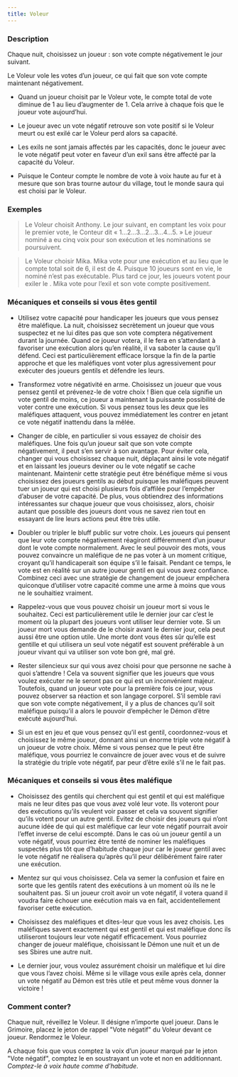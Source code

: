 ```yaml
---
title: Voleur
---
```



<Role VOLEUR header />

### Description

Chaque nuit, choisissez un joueur : son vote compte négativement le jour suivant.

Le Voleur vole les votes d’un joueur, ce qui fait que son vote compte maintenant négativement.

-	Quand un joueur choisit par le Voleur vote, le compte total de vote diminue de 1 au lieu d’augmenter de 1.  Cela arrive à chaque fois que le joueur vote aujourd’hui.

-	Le joueur avec un vote négatif retrouve son vote positif si le Voleur meurt ou est exilé car le Voleur perd alors sa capacité.

-	Les exils ne sont jamais affectés par les capacités, donc le joueur avec le vote négatif peut voter en faveur d’un exil sans être affecté par la capacité du Voleur.

-	Puisque le Conteur compte le nombre de vote à voix haute au fur et à mesure que son bras tourne autour du village, tout le monde saura qui est choisi par le Voleur.

### Exemples

> Le Voleur choisit Anthony. Le jour suivant, en comptant les voix pour le premier vote, le Conteur dit « 1…2…3…2…3…4…5. » Le joueur nominé a eu cinq voix pour son exécution et les nominations se poursuivent.

> Le Voleur choisir Mika. Mika vote pour une exécution et au lieu que le compte total soit de 6, il est de 4. Puisque 10 joueurs sont en vie, le nominé n’est pas exécutable. Plus tard ce jour, les joueurs votent pour exiler le <Role VENGEUR />. Mika vote pour l’exil et son vote compte positivement.

### Mécaniques et conseils si vous êtes gentil

- Utilisez votre capacité pour handicaper les joueurs que vous pensez être maléfique. La nuit, choisissez secrètement un joueur que vous suspectez et ne lui dites pas que son vote comptera négativement durant la journée. Quand ce joueur votera, il le fera en s’attendant à favoriser une exécution alors qu’en réalité, il va saboter la cause qu’il défend. Ceci est particulièrement efficace lorsque la fin de la partie approche et que les maléfiques vont voter plus agressivement pour exécuter des joueurs gentils et défendre les leurs. 

- Transformez votre négativité en arme. Choisissez un joueur que vous pensez gentil et prévenez-le de votre choix ! Bien que cela signifie un vote gentil de moins, ce joueur a maintenant la puissante possibilité de voter contre une exécution. Si vous pensez tous les deux que les maléfiques attaquent, vous pouvez immédiatement les contrer en jetant ce vote négatif inattendu dans la mêlée.

- Changer de cible, en particulier si vous essayez de choisir des maléfiques. Une fois qu’un joueur sait que son vote compte négativement, il peut s’en servir à son avantage. Pour éviter cela, changer qui vous choisissez chaque nuit, déplaçant ainsi le vote négatif et en laissant les joueurs deviner ou le vote négatif se cache maintenant. Maintenir cette stratégie peut être bénéfique même si vous choisissez des joueurs gentils au début puisque les maléfiques peuvent tuer un joueur qui est choisi plusieurs fois d’affilée pour l’empêcher d’abuser de votre capacité. De plus, vous obtiendrez des informations intéressantes sur chaque joueur que vous choisissez, alors, choisir autant que possible des joueurs dont vous ne savez rien tout en essayant de lire leurs actions peut être très utile.

- Doubler ou tripler le bluff public sur votre choix. Les joueurs qui pensent que leur vote compte négativement réagiront différemment d’un joueur dont le vote compte normalement. Avec le seul pouvoir des mots, vous pouvez convaincre un maléfique de ne pas voter à un moment critique, croyant qu’il handicaperait son équipe s’il le faisait. Pendant ce temps, le vote est en réalité sur un autre joueur gentil en qui vous avez confiance. Combinez ceci avec une stratégie de changement de joueur empêchera quiconque d’utiliser votre capacité comme une arme à moins que vous ne le souhaitiez vraiment.

- Rappelez-vous que vous pouvez choisir un joueur mort si vous le souhaitez. Ceci est particulièrement utile le dernier jour car c’est le moment où la plupart des joueurs vont utiliser leur dernier vote. Si un joueur mort vous demande de le choisir avant le dernier jour, cela peut aussi être une option utile. Une <Role PUCELLE /> morte dont vous êtes sûr qu’elle est gentille et qui utilisera un seul vote négatif est souvent préférable à un joueur vivant qui va utiliser son vote bon gré, mal gré.

- Rester silencieux sur qui vous avez choisi pour que personne ne sache à quoi s’attendre ! Cela va souvent signifier que les joueurs que vous voulez exécuter ne le seront pas ce qui est un inconvénient majeur. Toutefois, quand un joueur vote pour la première fois ce jour, vous pouvez observer sa réaction et son langage corporel. S’il semble ravi que son vote compte négativement, il y a plus de chances qu’il soit maléfique puisqu’il a alors le pouvoir d’empêcher le Démon d’être exécuté aujourd’hui. 

- Si un <Role BUREAUCRATE /> est en jeu et que vous pensez qu’il est gentil, coordonnez-vous et choisissez le même joueur, donnant ainsi un énorme triple vote négatif à un joueur de votre choix. Même si vous pensez que le <Role BUREAUCRATE /> peut être maléfique, vous pourriez le convaincre de jouer avec vous et de suivre la stratégie du triple vote négatif, par peur d’être exilé s’il ne le fait pas.

### Mécaniques et conseils si vous êtes maléfique

- Choisissez des gentils qui cherchent qui est gentil et qui est maléfique mais ne leur dites pas que vous avez volé leur vote. Ils voteront pour des exécutions qu’ils veulent voir passer et cela va souvent signifier qu’ils votent pour un autre gentil. Evitez de choisir des joueurs qui n’ont aucune idée de qui qui est maléfique car leur vote négatif pourrait avoir l’effet inverse de celui escompté. Dans le cas où un joueur gentil a un vote négatif, vous pourriez être tenté de nominer les maléfiques suspectés plus tôt que d’habitude chaque jour car le joueur gentil avec le vote négatif ne réalisera qu’après qu’il peur délibérément faire rater une exécution. 

- Mentez sur qui vous choisissez. Cela va semer la confusion et faire en sorte que les gentils ratent des exécutions à un moment où ils ne le souhaitent pas. Si un joueur croit avoir un vote négatif, il votera quand il voudra faire échouer une exécution mais va en fait, accidentellement favoriser cette exécution.

- Choisissez des maléfiques et dites-leur que vous les avez choisis. Les maléfiques savent exactement qui est gentil et qui est maléfique donc ils utiliseront toujours leur vote négatif efficacement. Vous pourriez changer de joueur maléfique, choisissant le Démon une nuit et un de ses Sbires une autre nuit.

- Le dernier jour, vous voulez assurément choisir un maléfique et lui dire que vous l’avez choisi. Même si le village vous exile après cela, donner un vote négatif au Démon est très utile et peut même vous donner la victoire !

### Comment conter?

Chaque nuit, réveillez le Voleur. Il désigne n’importe quel joueur. Dans le Grimoire, placez le jeton de rappel "Vote négatif" du Voleur devant ce joueur. Rendormez le Voleur.

A chaque fois que vous comptez la voix d’un joueur marqué par le jeton "Vote négatif", comptez le en soustrayant un vote et non en additionnant. _Comptez-le à voix haute comme d’habitude_. 
